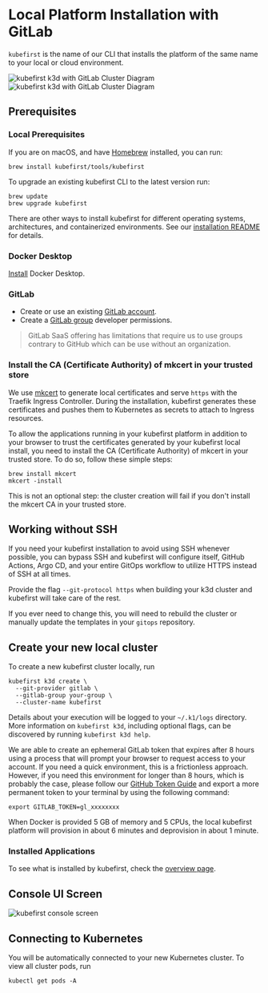 
# Local Platform Installation with GitLab

`kubefirst` is the name of our CLI that installs the platform of the same name to your local or cloud environment.

![kubefirst k3d with GitLab Cluster Diagram](../../../img/k3d/gitlab/installation-diagram-light.png#light-mode)![kubefirst k3d with GitLab Cluster Diagram](../../../img/k3d/gitlab/installation-diagram-dark.png#dark-mode)

## Prerequisites

### Local Prerequisites

If you are on macOS, and have [Homebrew](https://brew.sh) installed, you can run:

```shell
brew install kubefirst/tools/kubefirst
```

To upgrade an existing kubefirst CLI to the latest version run:

```shell
brew update
brew upgrade kubefirst
```

There are other ways to install kubefirst for different operating systems, architectures, and containerized environments. See our [installation README](https://github.com/kubefirst/kubefirst/blob/main/build/README.md) for details.

### Docker Desktop

[Install](https://docs.docker.com/get-docker/) Docker Desktop.

### GitLab

- Create or use an existing [GitLab account](https://gitlab.com).
- Create a [GitLab group](https://docs.gitlab.com/ee/user/group/) developer permissions.

> GitLab SaaS offering has limitations that require us to use groups contrary to GitHub which can be use without an organization.

### Install the CA (Certificate Authority) of mkcert in your trusted store

We use [mkcert](https://github.com/FiloSottile/mkcert) to generate local certificates and serve `https` with the Traefik Ingress Controller. During the installation, kubefirst generates these certificates and pushes them to Kubernetes as secrets to attach to Ingress resources.

To allow the applications running in your kubefirst platform in addition to your browser to trust the certificates generated by your kubefirst local install, you need to install the CA (Certificate Authority) of mkcert in your trusted store. To do so, follow these simple steps:

```shell
brew install mkcert
mkcert -install
```

This is not an optional step: the cluster creation will fail if you don't install the mkcert CA in your trusted store.

## Working without SSH

If you need your kubefirst installation to avoid using SSH whenever possible, you can bypass SSH and kubefirst will configure itself, GitHub Actions, Argo CD, and your entire GitOps workflow to utilize HTTPS instead of SSH at all times.

Provide the flag `--git-protocol https` when building your k3d cluster and kubefirst will take care of the rest.

If you ever need to change this, you will need to rebuild the cluster or manually update the templates in your `gitops` repository.

## Create your new local cluster

To create a new kubefirst cluster locally, run

```shell
kubefirst k3d create \
  --git-provider gitlab \
  --gitlab-group your-group \
  --cluster-name kubefirst
```

Details about your execution will be logged to your `~/.k1/logs` directory. More information on `kubefirst k3d`, including optional flags, can be discovered by running `kubefirst k3d help`.

We are able to create an ephemeral GitLab token that expires after 8 hours using a process that will prompt your browser to request access to your account. If you need a quick environment, this is a frictionless approach. However, if you need this environment for longer than 8 hours, which is probably the case, please follow our [GitHub Token Guide](../../../common/git-auth.mdx) and export a more permanent token to your terminal by using the following command:

```shell
export GITLAB_TOKEN=gl_xxxxxxxx
```

When Docker is provided 5 GB of memory and 5 CPUs, the local kubefirst platform will provision in about 6 minutes and deprovision in about 1 minute.

<CommonTerminalOutput cloud="k3d"  minutes="7" handoffScreen={GitLabHandoffScreen} />

### Installed Applications

To see what is installed by kubefirst, check the [overview page](../../overview.mdx).

## Console UI Screen

![kubefirst console screen](../../../img/common/gitlab/console.png)

<CommonRootCredentialsCmd />

## Connecting to Kubernetes

You will be automatically connected to your new Kubernetes cluster. To view all cluster pods, run

```shell
kubectl get pods -A
```
